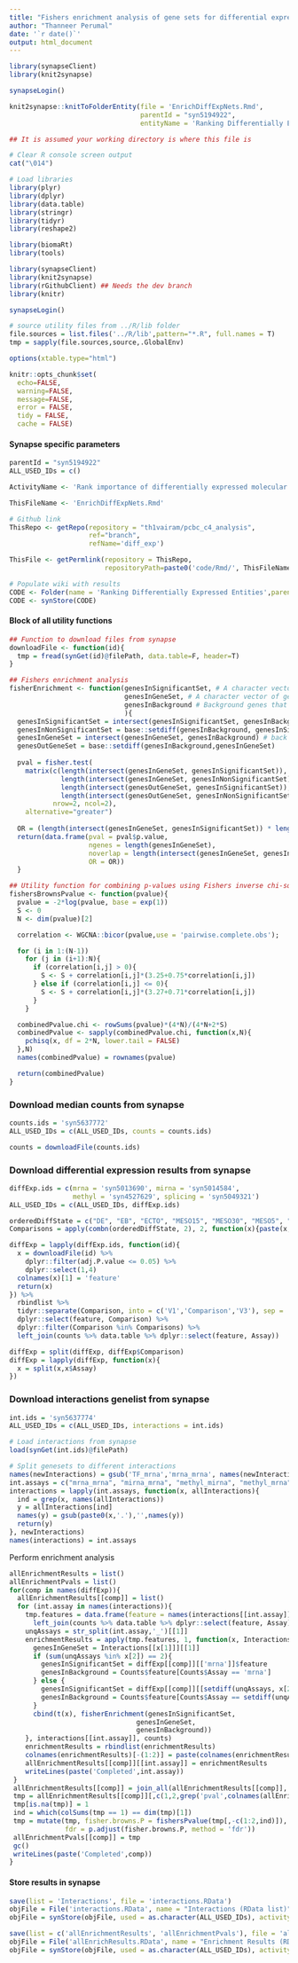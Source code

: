 ```yaml
---
title: "Fishers enrichment analysis of gene sets for differential expression (all 4 assays) with literature mapping"
author: "Thanneer Perumal"
date: '`r date()`'
output: html_document
---
```

```r
library(synapseClient)
library(knit2synapse)

synapseLogin()

knit2synapse::knitToFolderEntity(file = 'EnrichDiffExpNets.Rmd',
                                 parentId = "syn5194922",
                                 entityName = 'Ranking Differentially Expressed Entities')
```

```r
## It is assumed your working directory is where this file is

# Clear R console screen output
cat("\014")

# Load libraries
library(plyr)
library(dplyr)
library(data.table)
library(stringr)
library(tidyr)
library(reshape2)

library(biomaRt)
library(tools)

library(synapseClient)
library(knit2synapse)
library(rGithubClient) ## Needs the dev branch
library(knitr)

synapseLogin()

# source utility files from ../R/lib folder
file.sources = list.files('../R/lib',pattern="*.R", full.names = T)
tmp = sapply(file.sources,source,.GlobalEnv)

options(xtable.type="html")

knitr::opts_chunk$set(
  echo=FALSE,
  warning=FALSE,
  message=FALSE,
  error = FALSE,
  tidy = FALSE,
  cache = FALSE)
```
#### Synapse specific parameters
```r
parentId = "syn5194922"
ALL_USED_IDs = c()

ActivityName <- 'Rank importance of differentially expressed molecular entities'

ThisFileName <- 'EnrichDiffExpNets.Rmd'

# Github link
ThisRepo <- getRepo(repository = "th1vairam/pcbc_c4_analysis", 
                    ref="branch", 
                    refName='diff_exp')

ThisFile <- getPermlink(repository = ThisRepo,
                        repositoryPath=paste0('code/Rmd/', ThisFileName))    

# Populate wiki with results
CODE <- Folder(name = 'Ranking Differentially Expressed Entities',parentId = parentId)
CODE <- synStore(CODE)
```

#### Block of all utility functions
```r
## Function to download files from synapse
downloadFile <- function(id){
  tmp = fread(synGet(id)@filePath, data.table=F, header=T)
}

## Fishers enrichment analysis
fisherEnrichment <- function(genesInSignificantSet, # A character vector of differentially expressed or some significant genes to test
                             genesInGeneSet, # A character vector of genes in gene set like GO annotations, pathways etc...
                             genesInBackground # Background genes that are 
                             ){
  genesInSignificantSet = intersect(genesInSignificantSet, genesInBackground) # back ground filtering
  genesInNonSignificantSet = base::setdiff(genesInBackground, genesInSignificantSet)
  genesInGeneSet = intersect(genesInGeneSet, genesInBackground) # back ground filtering
  genesOutGeneSet = base::setdiff(genesInBackground,genesInGeneSet)
  
  pval = fisher.test(
    matrix(c(length(intersect(genesInGeneSet, genesInSignificantSet)),             
             length(intersect(genesInGeneSet, genesInNonSignificantSet)),
             length(intersect(genesOutGeneSet, genesInSignificantSet)),
             length(intersect(genesOutGeneSet, genesInNonSignificantSet))), 
           nrow=2, ncol=2),
    alternative="greater")
  
  OR = (length(intersect(genesInGeneSet, genesInSignificantSet)) * length(intersect(genesOutGeneSet, genesInNonSignificantSet))) / (length(intersect(genesInGeneSet, genesInNonSignificantSet)) * length(intersect(genesOutGeneSet, genesInSignificantSet)))
  return(data.frame(pval = pval$p.value,
                    ngenes = length(genesInGeneSet),
                    noverlap = length(intersect(genesInGeneSet, genesInSignificantSet)),
                    OR = OR))
  }

## Utility function for combining p-values using Fishers inverse chi-square method
fishersBrownsPvalue <- function(pvalue){
  pvalue = -2*log(pvalue, base = exp(1))
  S <- 0
  N <- dim(pvalue)[2]

  correlation <- WGCNA::bicor(pvalue,use = 'pairwise.complete.obs');

  for (i in 1:(N-1))
    for (j in (i+1):N){
      if (correlation[i,j] > 0){
        S <- S + correlation[i,j]*(3.25+0.75*correlation[i,j])
      } else if (correlation[i,j] <= 0){
        S <- S + correlation[i,j]*(3.27+0.71*correlation[i,j])
      }
    }

  combinedPvalue.chi <- rowSums(pvalue)*(4*N)/(4*N+2*S)
  combinedPvalue <- sapply(combinedPvalue.chi, function(x,N){
    pchisq(x, df = 2*N, lower.tail = FALSE)
  },N)
  names(combinedPvalue) = rownames(pvalue)

  return(combinedPvalue)
}
```
### Download median counts from synapse
```r
counts.ids = 'syn5637772'
ALL_USED_IDs = c(ALL_USED_IDs, counts = counts.ids)

counts = downloadFile(counts.ids)
```
### Download differential expression results from synapse
```r
diffExp.ids = c(mrna = 'syn5013690', mirna = 'syn5014584', 
                methyl = 'syn4527629', splicing = 'syn5049321')
ALL_USED_IDs = c(ALL_USED_IDs, diffExp.ids)

orderedDiffState = c("DE", "EB", "ECTO", "MESO15", "MESO30", "MESO5", "SC")
Comparisons = apply(combn(orderedDiffState, 2), 2, function(x){paste(x, collapse = '_vs_')})

diffExp = lapply(diffExp.ids, function(id){
  x = downloadFile(id) %>%
    dplyr::filter(adj.P.value <= 0.05) %>%
    dplyr::select(1,4) 
  colnames(x)[1] = 'feature'
  return(x)
}) %>% 
  rbindlist %>%
  tidyr::separate(Comparison, into = c('V1','Comparison','V3'), sep = '\\__') %>%
  dplyr::select(feature, Comparison) %>%
  dplyr::filter(Comparison %in% Comparisons) %>%
  left_join(counts %>% data.table %>% dplyr::select(feature, Assay))

diffExp = split(diffExp, diffExp$Comparison)
diffExp = lapply(diffExp, function(x){
  x = split(x,x$Assay)
})
```

### Download interactions genelist from synapse
```r
int.ids = 'syn5637774'
ALL_USED_IDs = c(ALL_USED_IDs, interactions = int.ids)

# Load interactions from synapse
load(synGet(int.ids)@filePath)

# Split genesets to different interactions
names(newInteractions) = gsub('TF_mrna','mrna_mrna', names(newInteractions))
int.assays = c("mrna_mrna", "mirna_mrna", "methyl_mirna", "methyl_mrna", "splicing_mrna") 
interactions = lapply(int.assays, function(x, allInteractions){
  ind = grep(x, names(allInteractions))
  y = allInteractions[ind]
  names(y) = gsub(paste0(x,'.'),'',names(y))
  return(y)
}, newInteractions)
names(interactions) = int.assays
```
Perform enrichment analysis
```r
allEnrichmentResults = list()
allEnrichmentPvals = list()
for(comp in names(diffExp)){
  allEnrichmentResults[[comp]] = list()
  for (int.assay in names(interactions)){
    tmp.features = data.frame(feature = names(interactions[[int.assay]])) %>%
      left_join(counts %>% data.table %>% dplyr::select(feature, Assay))
    unqAssays = str_split(int.assay,'_')[[1]]
    enrichmentResults = apply(tmp.features, 1, function(x, Interactions, Counts){
      genesInGeneSet = Interactions[[x[1]]][[1]]
      if (sum(unqAssays %in% x[2]) == 2){
        genesInSignificantSet = diffExp[[comp]][['mrna']]$feature
        genesInBackground = Counts$feature[Counts$Assay == 'mrna']
      } else {
        genesInSignificantSet = diffExp[[comp]][[setdiff(unqAssays, x[2])]]$feature
        genesInBackground = Counts$feature[Counts$Assay == setdiff(unqAssays, x[2])]
      }
      cbind(t(x), fisherEnrichment(genesInSignificantSet, 
                                genesInGeneSet, 
                                genesInBackground))
    }, interactions[[int.assay]], counts)
    enrichmentResults = rbindlist(enrichmentResults)
    colnames(enrichmentResults)[-(1:2)] = paste(colnames(enrichmentResults)[-(1:2)], int.assay, sep = '.')
    allEnrichmentResults[[comp]][[int.assay]] = enrichmentResults
    writeLines(paste('Completed',int.assay))
 }
 allEnrichmentResults[[comp]] = join_all(allEnrichmentResults[[comp]], type = "full")
 tmp = allEnrichmentResults[[comp]][,c(1,2,grep('pval',colnames(allEnrichmentResults[[comp]])))]
 tmp[is.na(tmp)] = 1
 ind = which(colSums(tmp == 1) == dim(tmp)[1])
 tmp = mutate(tmp, fisher.browns.P = fishersPvalue(tmp[,-c(1:2,ind)]),
              fdr = p.adjust(fisher.browns.P, method = 'fdr'))
 allEnrichmentPvals[[comp]] = tmp  
 gc()
 writeLines(paste('Completed',comp))
}
```

#### Store results in synapse
```r
save(list = 'Interactions', file = 'interactions.RData')
objFile = File('interactions.RData', name = "Interactions (RData list)", parentId = CODE$properties$id)
objFile = synStore(objFile, used = as.character(ALL_USED_IDs), activityName = ActivityName, executed = ThisFile)

save(list = c('allEnrichmentResults', 'allEnrichmentPvals'), file = 'allEnrichResults.RData')
objFile = File('allEnrichResults.RData', name = "Enrichment Results (RData list)", parentId = CODE$properties$id)
objFile = synStore(objFile, used = as.character(ALL_USED_IDs), activityName = ActivityName, executed = ThisFile)
```